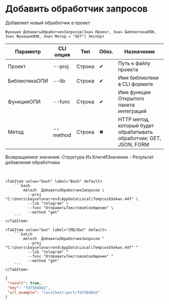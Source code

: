﻿---
sidebar_position: 1
description: Добавить обработчик запросов и другие функции для работы с Melezh в Открытом пакете интеграций - бесплатной open-source библиотеке интеграций для 1С:Предприятие 8, OneScript и CLI
keywords: [1C, 1С, 1С:Предприятие, 1С:Предприятие 8.3, API, Интеграция, Сервисы, Обмен, OneScript, CLI]
---


# Добавить обработчик запросов
 Добавляет новый обработчик в проект



`Функция ДобавитьОбработчикЗапросов(Знач Проект, Знач БиблиотекаОПИ, Знач ФункцияОПИ, Знач Метод = "GET") Экспорт`

  | Параметр | CLI опция | Тип | Обяз. | Назначение |
  |-|-|-|-|-|
  | Проект | --proj | Строка | &#x2714; | Путь к файлу проекта |
  | БиблиотекаОПИ | --lib | Строка | &#x2714; | Имя библиотеки в CLI формате |
  | ФункцияОПИ | --func | Строка | &#x2714; | Имя функции Открытого пакета интеграций |
  | Метод | --method | Строка | &#x2716; | HTTP метод, который будет обрабатывать обработчик: GET, JSON, FORM |

  
  Возвращаемое значение:   Структура Из КлючИЗначение - Результат добавления обработчика

<br/>



    

 <Tabs>
  
    <TabItem value="bash" label="Bash" default>
        ```bash
            melezh  ДобавитьОбработчикЗапросов \
              --proj "C:\Users\bayselonarrend\AppData\Local\Temp\osb5ekwx.44f" \
              --lib "telegram" \
              --func "ОтправитьТекстовоеСообщение" \
              --method "get"
        ```
    </TabItem>
  
    <TabItem value="bat" label="CMD/Bat" default>
        ```batch
            melezh  ДобавитьОбработчикЗапросов ^
              --proj "C:\Users\bayselonarrend\AppData\Local\Temp\osb5ekwx.44f" ^
              --lib "telegram" ^
              --func "ОтправитьТекстовоеСообщение" ^
              --method "get"
        ```
    </TabItem>
</Tabs>

```json title="Результат"
{
 "result": true,
 "key": "fd758d8d2",
 "url_example": "localhost:port/fd758d8d2"
}
```
